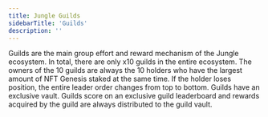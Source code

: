 ```yaml
---
title: Jungle Guilds
sidebarTitle: 'Guilds'
description: ''
---
```


Guilds are the main group effort and reward mechanism of the Jungle ecosystem.
In total, there are only x10 guilds in the entire ecosystem.
The owners of the 10 guilds are always the 10 holders who have the largest amount of NFT Genesis staked at the same time.
If the holder loses position, the entire leader order changes from top to bottom.
Guilds have an exclusive vault.
Guilds score on an exclusive guild leaderboard and rewards acquired by the guild are always distributed to the guild vault.